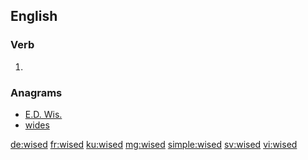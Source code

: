 ==English==

===Verb===
{{head|en|verb form}}

# {{en-past of|wise}}

===Anagrams===
* [[E.D. Wis.#English|E.D. Wis.]]
* [[wides#English|wides]]

[[de:wised]]
[[fr:wised]]
[[ku:wised]]
[[mg:wised]]
[[simple:wised]]
[[sv:wised]]
[[vi:wised]]